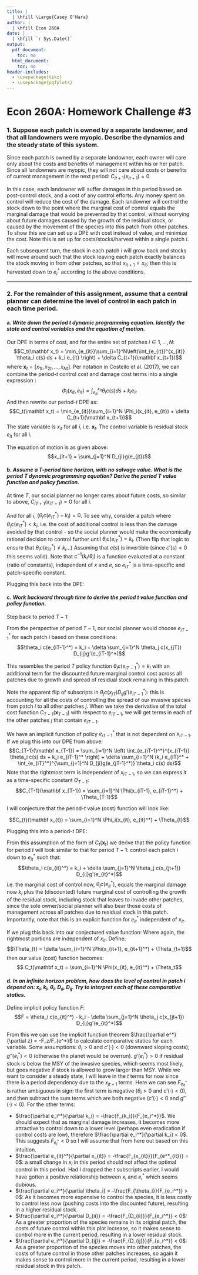 ```yaml
---
title: | 
  | \hfill \Large{Casey O'Hara}
author: |
  | \hfill Econ 260A
date: |
  | \hfill `r Sys.Date()`
output:
  pdf_document:
    toc: no
  html_document:
    toc: no
header-includes: 
  - \usepackage{tikz}
  - \usepackage{pgfplots}
---
```



# Econ 260A: Homework Challenge #3

### 1. Suppose each patch is owned by a separate landowner, and that all landowners were myopic. Describe the dynamics and the steady state of this system.

Since each patch is owned by a separate landowner, each owner will care only about the costs and benefits of management within his or her patch.  Since all landowners are myopic, they will not care about costs or benefits of current management in the next period: $C_{it+1}(x_{it+1}) = 0$.

In this case, each landowner will suffer damages in this period based on post-control stock, and a cost of any control efforts.  Any money spent on control will reduce the cost of the damage.  Each landowner will control the stock down to the point where the marginal cost of control equals the marginal damage that would be prevented by that control, without worrying about future damages caused by the growth of the residual stock, or caused by the movement of the species into this patch from other patches.  To show this we can set up a DPE with cost instead of value, and minimize the cost.  Note this is set up for costs/stocks/harvest within a single patch $i$.

\begin{align*}
  C_{it}(x_{it}) &= \min_{e_{it}}\left(\int_{e_{it}}^{x_{it}} \theta_i c(s) ds + 
        k_i e_{it} + \delta C_{it+1}(x_{it+1})\right)
      &\text{(DPE of cost)}\\
    &= \min_{e_{it}}\left(\int_{e_{it}}^{x_{it}} \theta_i c(s) ds + 
        k_i e_{it} + 0\right)
      &\text{(myopic owners)}\\
  \Longrightarrow 0 &= \frac{\partial}{\partial e_{it}}
        \left(\int_{e_{it}}^{x_{it}} \theta_i c(s) ds + 
        k_i e_{it}\right)
      &\text{(FOC)}\\
  \Longrightarrow 0 &= - \theta_i c(e_{it}^*) + k_i
      &\text{(Leibniz' rule etc.)}\\
  \Longrightarrow  \theta_i c(e_{it}^*) &= k_i
      &\text{(marg. cost = marg. damage)}\blacksquare
\end{align*}

Each subsequent turn, the stock in each patch $i$ will grow back and stocks will move around such that the stock leaving each patch exactly balances the stock moving in from other patches, so that $x_{it+1} = x_{it}$; then this is harvested down to $e_i^*$ according to the above conditions. 

-----

### 2. For the remainder of this assignment, assume that a central planner can determine the level of control in each patch in each time period.

#### a. _Write down the period $t$ dynamic programming equation. Identify the state and control variables and the equation of motion._

Our DPE in terms of cost, and for the entire set of patches $i \in 1, ..., N$:
$$C_t(\mathbf x_t) = \min_{e_{it}}\sum_{i=1}^N\left(\int_{e_{it}}^{x_{it}} \theta_i c(s) ds + k_i e_{it} \right) + \delta C_{t+1}(\mathbf x_{t+1})$$
where $\mathbf x_{t} = [x_{1t}, x_{2t}, ..., x_{Nt}]$.  Per notation in Costello et al. (2017), we can combine the period-$t$ control cost and damage cost terms into a single expression :
$$\Phi_i(x_{it}, e_{it}) = \int_{e_{it}}^{x_{it}} \theta_i c(s) ds + k_i e_{it}$$
And then rewrite our period-$t$ DPE as:
$$C_t(\mathbf x_t) = \min_{e_{it}}\sum_{i=1}^N \Phi_i(x_{it}, e_{it}) + \delta C_{t+1}(\mathbf x_{t+1})$$
The state variable is $x_{it}$ for all $i$, i.e. $\mathbf x_{t}$. The control variable is residual stock $e_{it}$ for all $i$.

The equation of motion is as given above:
$$x_{it+1} = \sum_{j=1}^N D_{ji}g(e_{jt})$$
    
#### b. _Assume a $T$-period time horizon, with no salvage value. What is the period $T$ dynamic programming equation? Derive the period $T$ value function and policy function._

At time $T$, our social planner no longer cares about future costs, so similar to above, 
$C_{iT+1}(x_{iT+1}) = 0$ for all $i$.

\begin{align*}
  C_T(\mathbf x_T) &= \min_{e_{iT}} \sum_{i=1}^N \Phi_i(x_{iT}, e_{iT}) + 
        \delta C_{T+1}(\mathbf x_{T+1}) \\
    &= \min_{e_{iT}}\sum_{i=1}^N  \Phi_i(x_{iT}, e_{iT})
      &(C_{T+1}(\mathbf x_{T+1}) = 0)\\
  \Longrightarrow 0 &= \frac{\partial}{\partial e_{iT}} 
        \sum_{i=1}^N \left( \int_{e_{iT}}^{x_{iT}} \theta_i c(s) ds + 
        k_i e_{iT} \right)
      &\text{(FOC, expand $\Phi_i$)}\\
  \Longrightarrow 0 &= \sum_{i=1}^N (- \theta_i c(e_{iT}^*) + k_i)
\end{align*}

And for all $i$, $(\theta_i c(e_{iT}^*) - k_i) = 0$.  To see why, consider a patch where
$\theta_i c(e_{iT}^*) < k_i$, i.e. the cost of additional control is less than the damage
avoided by that control - so the social planner would make the economically rational 
decision to control further until $\theta_i c(e_{iT}^*) = k_i$.  (Then flip that logic to ensure
that $\theta_i c(e_{iT}^*) \not >k_i$...)
\begin{align*}
  k_i &= \theta_i c(e_{iT}^*) \hspace{6pt} \forall i\\
  \Longrightarrow e_{iT}^* &= c^{-1}(k_i / \theta_i) \hspace{6pt} \forall i
      &\text{(period $T$ policy function)}
\end{align*}
Assuming that $c(s)$ is invertible (since $c'(s) < 0$ this seems valid).  Note that $c^{-1}(k_i / \theta_i)$ is a function evaluated at a constant (ratio of constants), 
independent of $x$ and $e$, so $e_{iT}^*$ is a time-specific and 
patch-specific constant.

Plugging this back into the DPE:
\begin{align*}
  C_T(\mathbf x_T) &= \min_{e_{iT}}\sum_{i=1}^N\left(\Phi_i(x_{iT}, e_{iT})\right)\\
    &= \sum_{i=1}^N \Phi_i(x_{iT}, e_{iT}^*) = \Phi_i(x_{iT}, c^{-1}(k_i / \theta_i))
      &\text{(period $T$ value (cost) function)}
\end{align*}

#### c. _Work backward through time to derive the period $t$ value function and policy function._

Step back to period $T-1$:
\begin{align*}
  C_{T-1}(\mathbf x_{T-1}) &= \min_{e_{iT-1}} \left( \sum_{i=1}^N \Phi_i(x_{iT-1}, e_{iT-1}) + 
        \delta C_{T}(\mathbf x_{T}) \right)\\
    &= \min_{e_{iT-1}} \left( \sum_{i=1}^N \Phi_i(x_{iT-1}, e_{iT-1}) +
        \delta \sum_{i=1}^N \Phi_i(x_{iT}, e_{iT}^*) \right)\\
    &= \min_{e_{iT-1}} \left( \sum_{i=1}^N \left( \int_{e_{iT-1}}^{x_{iT-1}} 
        \theta_i c(s) ds + k_i e_{iT-1} \right) +
        \delta \sum_{i=1}^N (k_i e_{iT}^* + \int_{e_{iT}^*}^{x_{iT}} \theta_i c(s) ds) \right)\\
    &= \min_{e_{iT-1}} \left( \sum_{i=1}^N \left( \int_{e_{iT-1}}^{x_{iT-1}} 
        \theta_i c(s) ds + k_i e_{iT-1} \right) +
        \delta \sum_{i=1}^N (k_i e_{iT}^* + 
        \int_{e_{iT}^*}^{\sum_{j=1}^N D_{ji}g(e_{jT-1})} \theta_i c(s) ds) \right)\\
  \Longrightarrow 0 &= - \theta_i c(e_{iT-1}^*) + k_i + 
        \delta \sum_{j=1}^N \theta_j c(x_{jT}) D_{ij}g'(e_{iT-1}^*)
      &\text{(FOC, $\forall i$)}
\end{align*}

From the perspective of period $T-1$, our social planner would choose $e_{iT-1}^*$ for each patch $i$ based on these conditions:
$$\theta_i c(e_{iT-1}^*) = k_i + \delta \sum_{j=1}^N \theta_j c(x_{jT}) D_{ij}g'(e_{iT-1}^*)$$

This resembles the period $T$ policy function $\theta_i c(e_{iT-1}^*) = k_i$ with an additional term for the discounted future marginal control cost across all patches due to growth and spread of residual stock remaining in this patch.

Note the apparent flip of subscripts in $\theta_j c(x_{jT}) D_{ij}g'(e_{iT-1}^*)$: this is accounting for all the costs of controlling the spread of our invasive species from patch $i$ to all other patches $j$.  When we take the derivative of the total cost function $C_{T-1}(\mathbf x_{T-1})$ with respect to $e_{iT-1}$, we will get terms in each of the other patches $j$ that contain $e_{iT-1}$.

We have an implicit function of policy $e_{iT-1}^*$ that is not dependent on $x_{iT-1}$.  If we plug this into our DPE from above:
$$C_{T-1}(\mathbf x_{T-1}) = \sum_{i=1}^N \left( \int_{e_{iT-1}^*}^{x_{iT-1}} 
        \theta_i c(s) ds + k_i e_{iT-1}^* \right) +
        \delta \sum_{i=1}^N (k_i e_{iT}^* + 
        \int_{e_{iT}^*}^{\sum_{j=1}^N D_{ji}g(e_{jT-1}^*)} \theta_i c(s) ds)$$
Note that the rightmost term is independent of $x_{iT-1}$, so we can express it as a time-specific constant $\Theta_{T-1}$:
$$C_{T-1}(\mathbf x_{T-1}) = \sum_{i=1}^N \Phi(x_{iT-1}, e_{iT-1}^*) + \Theta_{T-1}$$

I will conjecture that the period-$t$ value (cost) function will look like:

$$C_{t}(\mathbf x_{t}) = \sum_{i=1}^N \Phi_i(x_{it}, e_{it}^*) + \Theta_{t}$$

Plugging this into a period-$t$ DPE:
\begin{align*}
  C_t(\mathbf x_t) &= \min_{e_{it}} \sum_{i=1}^N 
        \left(\int_{e_{it}}^{x_{it}} \theta_i c(s) ds + k_i e_{it} \right) + 
        \delta C_{t+1}(\mathbf x_{t+1})\\
    &= \min_{e_{it}} \sum_{i=1}^N \Phi(x_{it}, e_{it}^*) + 
        \delta \sum_{i=1}^N \Phi(x_{it+1}, e_{it+1}^*) + \Theta_{t+1}\\
  \Rightarrow 0 &= \frac{\partial}{\partial e_{it}^*} \left( 
        \sum_{i=1}^N \left( \int_{e_{it}^*}^{x_{it}} 
        \theta_i c(s) ds + k_i e_{it}^* \right) + 
        \delta \sum_{i=1}^N \left(\int_{e_{it+1}^*}^{x_{it+1}} 
        \theta_i c(s) ds + k_i e_{it+1}^* \right) + \Theta_{t+1} \right)
      \text{(FOC wrt $e_{it}$)}\\
    &= \sum_{i=1}^N \left( 
        \frac{\partial}{\partial e_{it}^*} \int_{e_{it}^*}^{x_{it}} \theta_i c(s) ds + 
          k_i + 
        \delta 
          \frac{\partial}{\partial e_{it}^*}\int_{e_{it+1}^*}^{x_{it+1}} \theta_i c(s) ds + 
          \frac{\partial}{\partial e_{it}^*}k_i e_{it+1}^* \right) + 
          \frac{\partial}{\partial e_{it}^*}\Theta_{t+1}\\
    &= \sum_{i=1}^N \left( -\theta_i c(e_{it}^*) + k_i + 
        \delta 
          \frac{\partial}{\partial e_{it}^*}
            \int_{e_{it+1}^*}^{\sum_{j=1}^N D_{ji}g(e_{jt})} \theta_i c(s) ds + 
          0 \right) + 0\\
    &= \sum_{i=1}^N \left( -\theta_i c(e_{it}^*) + k_i + 
        \delta \sum_{j=1}^N D_{ij}g'(e_{it}^*) \theta_i c(e_{it}^*) \right)
\end{align*}

From this assumption of the form of $C_t(\mathbf x_t)$ we derive that the policy function for period $t$ will look similar to that for period $T-1$: control each patch $i$ down to $e_{it}^*$ such that:
$$\theta_i c(e_{it}^*) = k_i + \delta \sum_{j=1}^N \theta_j c(x_{jt+1}) D_{ij}g'(e_{it}^*)$$
i.e. the marginal cost of control now, $\theta_i c(e_{it}^*)$, equals the marginal damage now $k_i$ plus the (discounted) future marginal cost of controlling the growth of the residual stock, including stock that leaves to invade other patches, since the sole owner/social planner will also bear those costs of management across all patches due to residual stock in this patch.  Importantly, note that this is an explicit function for $e_{it}^*$ independent of $x_{it}$.

If we plug this back into our conjectured value function:
\begin{align*}
  C_t(\mathbf x_t) &= \sum_{i=1}^N \Phi(x_{it}, e_{it}^*) + 
        \delta \sum_{i=1}^N \Phi(x_{it+1}, e_{it+1}^*)  + \Theta_{t+1}\\
\end{align*}
Where again, the rightmost portions are independent of $x_{it}$.  Define:
$$\Theta_{t} = \delta \sum_{i=1}^N \Phi(x_{it+1}, e_{it+1}^*) + \Theta_{t+1}$$
then our value (cost) function becomes:
$$  C_t(\mathbf x_t) = \sum_{i=1}^N \Phi(x_{it}, e_{it}^*) + \Theta_t$$

#### d. _In an infinite horizon problem, how does the level of control in patch $i$ depend on: $x_i$, $k_i$, $\theta_i$, $D_{ii}$, $D_{ij}$. Try to interpret each of these comparative statics._

Define implicit policy function $F$:
$$F = \theta_i c(e_{it}^*) - k_i - \delta \sum_{j=1}^N \theta_j c(x_{jt+1}) D_{ij}g'(e_{it}^*)$$

From this we can use the implicit function theorem $\frac{\partial e^*}{\partial z} = -F_z/F_{e^*}$ to calculate comparative statics for each variable.  Some assumptions: $\theta_i > 0$ and $c'(\cdot) < 0$ (downward sloping costs); $g''(e_i^*) < 0$ (otherwise the planet would be overrun).  $g'(e_i^*) > 0$ if residual stock is below the MSY of the invasive species, which seems most likely, but goes negative if stock is allowed to grow larger than MSY.  While we want to consider a steady state, I will leave in the $t$ terms for now since there is a period dependency due to the $x_{jt+1}$ terms.
\begin{align*}
  F_{e_i^*} &= \theta_i c'(e_{it}^*)
        - \delta \sum_{j=1}^N \theta_j [
            c'(x_{jt+1}) \frac{\partial x_{jt+1}}{\partial e_{it}} D_{ij}g'(e_{it}^*) + 
            c(x_{jt+1}) D_{ij} g''(e_{it}^*) ]\\
    &= \theta_i c'(e_{it}^*)
        - \delta \sum_{j=1}^N \theta_j [
            c'(x_{jt+1}) [D_{ij}g'(e_{it}^*)]^2 + c(x_{jt+1}) D_{ij} g''(e_{it}^*) ]
        & (\frac{\partial x_{jt+1}}{\partial e_{it}} = D_{ij}g'(e_{it}^*))\\
    &= \theta_i c'(e_{it}^*)
        - \delta \theta_i [ c'(x_{it+1}) [D_{ii} g'(e_{it}^*)]^2 + 
            c(x_{it+1}) D_{ii} g''(e_{it}^*) ] \\
        & \hspace{6pt} - \delta \sum_{j=1,j\neq i}^N \theta_j [
            c'(x_{jt+1}) [D_{ij}g'(e_{it}^*)]^2 + c(x_{jt+1}) D_{ij} g''(e_{it}^*) ]
    & \text{(separate $x_i$ terms)}
\end{align*}
Here we can see $F_{e_{it}^*}$ is rather ambiguous in sign: the first term is negative ($\theta_i > 0$ and $c'(\cdot) < 0$), and then subtract the sum terms which are both negative ($c'(\cdot) < 0$ and $g''(\cdot) < 0$).  For the other terms:
\begin{align*}
  F_{x_{it}}   &= 0 \hspace{12pt}\text{ (note $x_{it+1}$ is indep. of $x_{it}$)} &= 0\\
  F_{k_i}      &= - 1  & < 0\\
  F_{\theta_i} &= c(e_{it}^*) - \delta c(x_{it+1}) D_{ii} g'(e_{it}^*)
    & > 0 \\
  F_{D_{ii}}   &= - \delta \theta_i c(x_{it+1}) g'(e_{it}^*)  &< 0 \\
  F_{D_{ij}}   &= - \delta \sum_{j=1,j\neq i}^N \theta_j c(x_{jt+1}) g'(e_{it}^*) &< 0
\end{align*}

* $\frac{\partial e_i^*}{\partial k_i} = -\frac{F_{k_i}}{F_{e_i^*}}$.  We should expect that as marginal damage increases, it becomes more attractive to control down to a lower level (perhaps even eradication if control costs are low), therefore $\frac{\partial e_i^*}{\partial k_i} < 0$.  This suggests $F_{e_i^*} < 0$ so I will assume that from here out based on this intuition.
* $\frac{\partial e_{it}^*}{\partial x_{it}} = -\frac{F_{x_{it}}}{F_{e^*_{it}}} = 0$: a small change in $x_i$ in this period should not affect the optimal control in this period.  Had I dropped the $t$ subscripts earlier, I would have gotten a positive relationship between $x_i$ and $e_i^*$ which seems dubious.
* $\frac{\partial e_i^*}{\partial \theta_i} = -\frac{F_{\theta_i}}{F_{e_i^*}} > 0$: As it becomes more expensive to control the species, it is less costly to control less now (pushing costs into the discounted future), resulting in a higher residual stock.
* $\frac{\partial e_i^*}{\partial D_{ii}} = -\frac{F_{D_{ii}}}{F_{e_i^*}} < 0$: As a greater proportion of the species remains in its original patch, the costs of future control within this plot increase, so it makes sense to control more in the current period, resulting in a lower residual stock.
* $\frac{\partial e_i^*}{\partial D_{ij}} = -\frac{F_{D_{ij}}}{F_{e_i^*}} < 0$: As a greater proportion of the species moves into other patches, the costs of future control in those other patches increases, so again it makes sense to control more in the current period, resulting in a lower residual stock in this patch.

